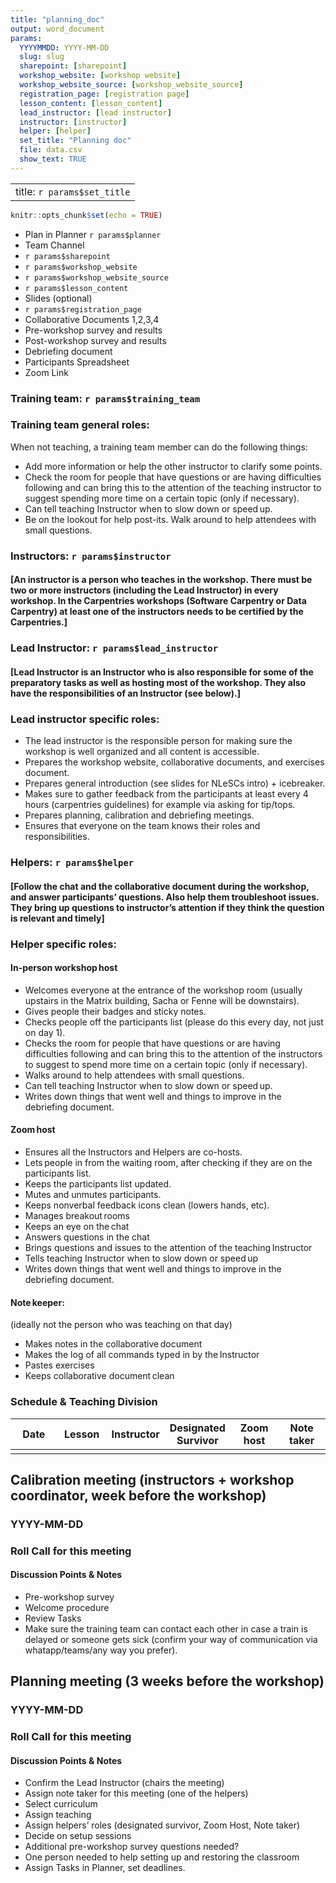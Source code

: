 ```yaml
---
title: "planning_doc"
output: word_document
params:
  YYYYMMDD: YYYY-MM-DD
  slug: slug
  sharepoint: [sharepoint]
  workshop_website: [workshop website]
  workshop_website_source: [workshop_website_source]
  registration_page: [registration page]
  lesson_content: [lesson_content]
  lead_instructor: [lead instructor]
  instructor: [instructor]
  helper: [helper]
  set_title: "Planning doc"
  file: data.csv
  show_text: TRUE
---
```


---
title: `r params$set_title`
---
```r
knitr::opts_chunk$set(echo = TRUE)
```

* Plan in Planner `r params$planner`
* Team Channel
* `r params$sharepoint`
* `r params$workshop_website `
* `r params$workshop_website_source `
* `r params$lesson_content `
* Slides (optional)
* `r params$registration_page`
* Collaborative Documents 1,2,3,4
* Pre-workshop survey and results
* Post-workshop survey and results
* Debriefing document
* Participants Spreadsheet
* Zoom Link

### Training team:  `r params$training_team`

### Training team general roles:
When not teaching, a training team member can do the following things:

* Add more information or help the other instructor to clarify some points.
* Check the room for people that have questions or are having difficulties following and can bring this to the attention of the teaching instructor to suggest spending more time on a certain topic (only if necessary).
* Can tell teaching Instructor when to slow down or speed up.
* Be on the lookout for help post-its. Walk around to help attendees with small questions.

### Instructors:  `r params$instructor`
#### [An instructor is a person who teaches in the workshop. There must be two or more instructors (including the Lead Instructor) in every workshop. In the Carpentries workshops (Software Carpentry or Data Carpentry) at least one of the instructors needs to be certified by the Carpentries.] 

### Lead Instructor:  `r params$lead_instructor`
#### [Lead Instructor is an Instructor who is also responsible for some of the preparatory tasks as well as hosting most of the workshop. They also have the responsibilities of an Instructor (see below).] 
### Lead instructor specific roles:

* The lead instructor is the responsible person for making sure the workshop is well organized and all content is accessible.
* Prepares the workshop website, collaborative documents, and exercises document.
* Prepares general introduction (see slides for NLeSCs intro) + icebreaker.
* Makes sure to gather feedback from the participants at least every 4 hours (carpentries guidelines) for example via asking for tip/tops.
* Prepares planning, calibration and debriefing meetings.
* Ensures that everyone on the team knows their roles and responsibilities.

### Helpers: `r params$helper`
#### [Follow the chat and the collaborative document during the workshop, and answer participants’ questions. Also help them troubleshoot issues. They bring up questions to instructor’s attention if they think the question is relevant and timely] 

### Helper specific roles:

#### In-person workshop host 

* Welcomes everyone at the entrance of the workshop room (usually upstairs in the Matrix building, Sacha or Fenne will be downstairs).
* Gives people their badges and sticky notes.
* Checks people off the participants list (please do this every day, not just on day 1).
* Checks the room for people that have questions or are having difficulties following and can bring this to the attention of the instructors to suggest to spend more time on a certain topic (only if necessary).
* Walks around to help attendees with small questions.
* Can tell teaching Instructor when to slow down or speed up.
* Writes down things that went well and things to improve in the debriefing document.

#### Zoom host 

* Ensures all the Instructors and Helpers are co-hosts. 
* Lets people in from the waiting room, after checking if they are on the participants list. 
* Keeps the participants list updated. 
* Mutes and unmutes participants. 
* Keeps nonverbal feedback icons clean (lowers hands, etc). 
* Manages breakout rooms 
* Keeps an eye on the chat 
* Answers questions in the chat 
* Brings questions and issues to the attention of the teaching Instructor 
* Tells teaching Instructor when to slow down or speed up 
* Writes down things that went well and things to improve in the debriefing document.

#### Note keeper: 
(ideally not the person who was teaching on that day)  

* Makes notes in the collaborative document 
* Makes the log of all commands typed in by the Instructor 
* Pastes exercises 
* Keeps collaborative document clean 

### Schedule & Teaching Division

| Date | Lesson | Instructor | Designated Survivor | Zoom host | Note taker |
|---|---|---|---|---|---|
|   |   |   |   |   |   |


## Calibration meeting (instructors + workshop coordinator, week before the workshop)

### YYYY-MM-DD

### Roll Call for this meeting

#### Discussion Points & Notes

* Pre-workshop survey
* Welcome procedure
* Review Tasks
* Make sure the training team can contact each other in case a train is delayed or someone gets sick (confirm your way of communication via whatapp/teams/any way you prefer).

## Planning meeting (3 weeks before the workshop)

### YYYY-MM-DD

### Roll Call for this meeting

#### Discussion Points & Notes

* Confirm the Lead Instructor (chairs the meeting)
* Assign note taker for this meeting (one of the helpers)
* Select curriculum
* Assign teaching
* Assign helpers’ roles (designated survivor, Zoom Host, Note taker)
* Decide on setup sessions
* Additional pre-workshop survey questions needed?
* One person needed to help setting up and restoring the classroom
* Assign Tasks in Planner, set deadlines.


